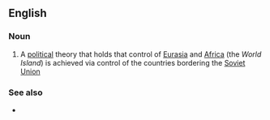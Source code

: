 ==English==

===Noun===
{{en-noun|-}}

# A [[political]] theory that holds that control of [[Eurasia]] and [[Africa]] (the ''World Island'') is achieved via control of the countries bordering the [[Soviet Union]]

===See also===
* {{l|en|heartland theory}}